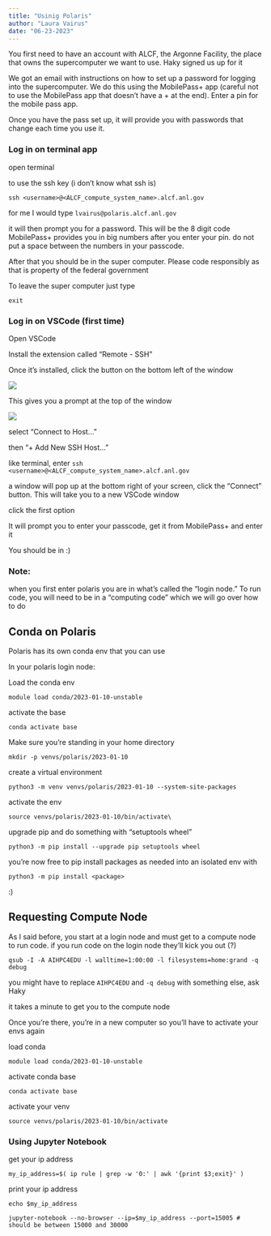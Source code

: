 ```yaml
---
title: "Usinig Polaris"
author: "Laura Vairus"
date: "06-23-2023"
---
```


You first need to have an account with ALCF, the Argonne Facility, the place that owns the supercomputer we want to use. Haky signed us up for it

We got an email with instructions on how to set up a password for logging into the supercomputer. We do this using the MobilePass+ app (careful not to use the MobilePass app that doesn't have a + at the end). Enter a pin for the mobile pass app.

Once you have the pass set up, it will provide you with passwords that change each time you use it.

### Log in on terminal app

open terminal

to use the ssh key (i don't know what ssh is)

`ssh <username>@<ALCF_compute_system_name>.alcf.anl.gov`

for me I would type `lvairus@polaris.alcf.anl.gov`

it will then prompt you for a password. This will be the 8 digit code MobilePass+ provides you in big numbers after you enter your pin. do not put a space between the numbers in your passcode.

After that you should be in the super computer. Please code responsibly as that is property of the federal government

To leave the super computer just type

`exit`

### Log in on VSCode (first time)

Open VSCode

Install the extension called "Remote - SSH"

Once it's installed, click the button on the bottom left of the window

![](images/Screen%20Shot%202023-06-23%20at%203.07.33%20PM.png)

This gives you a prompt at the top of the window

![](images/Screen%20Shot%202023-06-23%20at%203.08.15%20PM.png)

select "Connect to Host..."

then "+ Add New SSH Host..."

like terminal, enter `ssh <username>@<ALCF_compute_system_name>.alcf.anl.gov`

a window will pop up at the bottom right of your screen, click the "Connect" button. This will take you to a new VSCode window

click the first option

It will prompt you to enter your passcode, get it from MobilePass+ and enter it

You should be in :)

### Note:

when you first enter polaris you are in what's called the "login node." To run code, you will need to be in a "computing code" which we will go over how to do

## Conda on Polaris

Polaris has its own conda env that you can use

In your polaris login node:

Load the conda env

`module load conda/2023-01-10-unstable`

activate the base

`conda activate base`

Make sure you're standing in your home directory

`mkdir -p venvs/polaris/2023-01-10`

create a virtual environment

`python3 -m venv venvs/polaris/2023-01-10 --system-site-packages`

activate the env

`source venvs/polaris/2023-01-10/bin/activate\`

upgrade pip and do something with "setuptools wheel"

`python3 -m pip install --upgrade pip setuptools wheel`

you're now free to pip install packages as needed into an isolated env with

`python3 -m pip install <package>`

:)

## Requesting Compute Node

As I said before, you start at a login node and must get to a compute node to run code. if you run code on the login node they'll kick you out (?)

`qsub -I -A AIHPC4EDU -l walltime=1:00:00 -l filesystems=home:grand -q debug`

you might have to replace `AIHPC4EDU` and `-q debug` with something else, ask Haky

it takes a minute to get you to the compute node

Once you're there, you're in a new computer so you'll have to activate your envs again

load conda

`module load conda/2023-01-10-unstable`

activate conda base

`conda activate base`

activate your venv

`source venvs/polaris/2023-01-10/bin/activate`

### Using Jupyter Notebook

get your ip address

`my_ip_address=$( ip rule | grep -w '0:' | awk '{print $3;exit}' )`

print your ip address

`echo $my_ip_address`

`jupyter-notebook --no-browser --ip=$my_ip_address --port=15005 # should be between 15000 and 30000`

